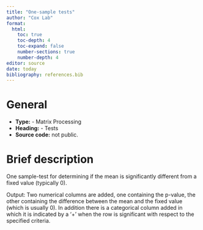 ```yaml
---
title: "One-sample tests"
author: "Cox Lab"
format: 
  html:
    toc: true
    toc-depth: 4
    toc-expand: false
    number-sections: true
    number-depth: 4
editor: source
date: today
bibliography: references.bib
---
```


# General

  * **Type:** - Matrix Processing
  * **Heading:** - Tests
  * **Source code:** not public.

# Brief description

One sample-test for determining if the mean is significantly different from a fixed value (typically 0).

Output: Two numerical columns are added, one containing the p-value, the other containing the difference between the mean and the fixed value (which is usually 0). In addition there is a categorical column added in which it is indicated by a  '+' when the row is significant with respect to the specified criteria.

<!-- This comment and the line above it must be preserved when editing this file!
The recommended sections are these, but they may be changed on a case by case basis.
===== Detailed description =====
===== Parameters =====
===== Theoretical background =====
===== Examples =====
Make changes only below this line! -->



